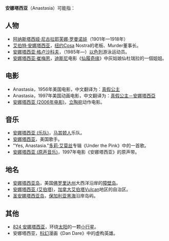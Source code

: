 '''安娜塔西亚'''（Anastasia）可能指：

== 人物 ==
* [[阿纳斯塔西娅·尼古拉耶芙娜·罗曼诺娃|阿纳斯塔西娅·尼古拉耶芙娜·罗曼诺娃]]（1901年—1918年）
* [[艾伯特·安娜塔西亚|艾伯特·安娜塔西亚]]，[[纽约|纽约]]Cosa Nostra的老板、Murder董事长。
* [[安娜塔西亚·格卢沙科夫|安娜塔西亚·格卢沙科夫]]，（1985年—）[[以色列|以色列]]游泳运动员。
* [[安娜塔西亚·崔梅恩|安娜塔西亚·崔梅恩]]，[[迪斯尼|迪斯尼]]电影《[[仙履奇缘|仙履奇缘]]》中灰姑娘仙杜瑞拉的一個姐姐。

== 电影 ==
*Anastasia，1956年美国电影，中文翻译为：[[真假公主_(电影)|真假公主]]
*Anastasia，1997年美国动画电影，中文翻译为：[[真假公主－安娜塔西亞|真假公主－安娜塔西亞]]
* [[安娜塔西亚_(2006年电影)|安娜塔西亚 (2006年电影)]]，[[立陶宛|立陶宛]]动作电影。

== 音乐 ==
* [[安娜塔西亚_(乐队)|安娜塔西亚 (乐队)]]，[[马其顿人|马其顿人]]乐队。
* [[安娜塔西亚|安娜塔西亚]]，美国歌手。
* "Yes, Anastasia."[[多莉·艾莫丝|多莉·艾莫丝]]专辑《Under the Pink》中的一首歌。
* [[安娜塔西亚_(原声音乐)|安娜塔西亚 (原声音乐)]]，1997年电影《安娜塔西亚》的原声带。

== 地名 ==
* [[安娜塔西亚岛|安娜塔西亚岛]]，美国[[佛罗里达州|佛罗里达州]]大西洋沿岸的[[障壁岛|障壁岛]]。
* [[安娜塔西亚_(艾伯塔)|安娜塔西亚 (艾伯塔)]]，[[加拿大|加拿大]][[艾伯塔|艾伯塔]]Vulcan地区的自治区。
* [[圣安娜塔西亚岛|圣安娜塔西亚岛]]，[[保加利亚|保加利亚]][[黑海|黑海]]沿岸岛屿。

== 其他 ==
* [[824_安娜塔西亚|824 安娜塔西亚]]，环绕[[太阳|太阳]]的一颗[[小行星|小行星]]。
* 安娜塔西亚，[[科幻|科幻]]漫画《Dan Dare》中的虚构英雄。

{{Disambig|Augustine|Cat=人名译名消歧义}}